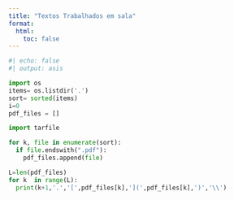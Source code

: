 ```yaml
---
title: "Textos Trabalhados em sala"
format:
  html:
    toc: false
---
```


```python
#| echo: false
#| output: asis

import os
items= os.listdir('.')
sort= sorted(items)
i=0
pdf_files = []

import tarfile 

for k, file in enumerate(sort):
  if file.endswith(".pdf"):
    pdf_files.append(file)

L=len(pdf_files)
for k  in range(L):
  print(k+1,'.','[',pdf_files[k],'](',pdf_files[k],')','\\')
```
